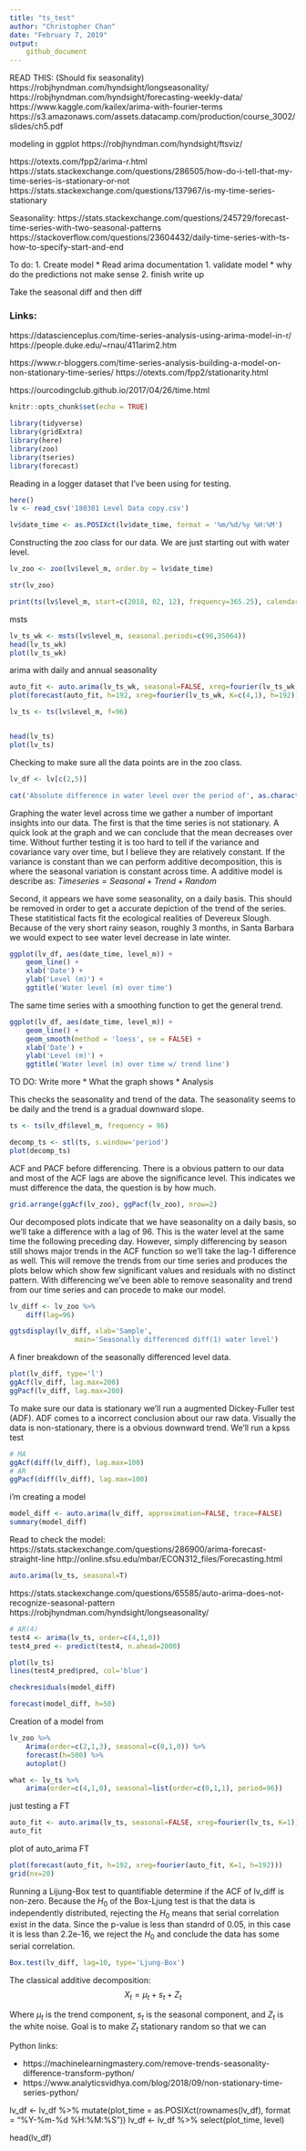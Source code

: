 ```yaml
---
title: "ts_test"
author: "Christopher Chan"
date: "February 7, 2019"
output:
    github_document
---
```



READ THIS: (Should fix seasonality)
https://robjhyndman.com/hyndsight/longseasonality/
https://robjhyndman.com/hyndsight/forecasting-weekly-data/
https://www.kaggle.com/kailex/arima-with-fourier-terms
https://s3.amazonaws.com/assets.datacamp.com/production/course_3002/slides/ch5.pdf

modeling in ggplot
https://robjhyndman.com/hyndsight/ftsviz/


https://otexts.com/fpp2/arima-r.html
https://stats.stackexchange.com/questions/286505/how-do-i-tell-that-my-time-series-is-stationary-or-not
https://stats.stackexchange.com/questions/137967/is-my-time-series-stationary


Seasonality:
https://stats.stackexchange.com/questions/245729/forecast-time-series-with-two-seasonal-patterns
https://stackoverflow.com/questions/23604432/daily-time-series-with-ts-how-to-specify-start-and-end

To do:
1. Create model
    * Read arima documentation
1. validate model
     * why do the predictions not make sense
2. finish write up


Take the seasonal diff and then diff

### Links:

https://datascienceplus.com/time-series-analysis-using-arima-model-in-r/
https://people.duke.edu/~rnau/411arim2.htm

https://www.r-bloggers.com/time-series-analysis-building-a-model-on-non-stationary-time-series/
https://otexts.com/fpp2/stationarity.html

https://ourcodingclub.github.io/2017/04/26/time.html



```r
knitr::opts_chunk$set(echo = TRUE)
```

```r
library(tidyverse)
library(gridExtra)
library(here)
library(zoo)
library(tseries)
library(forecast)
```

Reading in a logger dataset that I've been using for testing.
```r
here()
lv <- read_csv('180301 Level Data copy.csv')

lv$date_time <- as.POSIXct(lv$date_time, format = '%m/%d/%y %H:%M')
```

Constructing the zoo class for our data. We are just starting out with water level.
```r
lv_zoo <- zoo(lv$level_m, order.by = lv$date_time)

str(lv_zoo)
```

```r
print(ts(lv$level_m, start=c(2018, 02, 12), frequency=365.25), calendar=T)
```

msts
```r
lv_ts_wk <- msts(lv$level_m, seasonal.periods=c(96,35064))
head(lv_ts_wk)
plot(lv_ts_wk)
```
arima with daily and annual seasonality
```r
auto_fit <- auto.arima(lv_ts_wk, seasonal=FALSE, xreg=fourier(lv_ts_wk, K=c(4,1)))
plot(forecast(auto_fit, h=192, xreg=fourier(lv_ts_wk, K=c(4,1), h=192)))
```

```r
lv_ts <- ts(lv$level_m, f=96)


head(lv_ts)
plot(lv_ts)
```



Checking to make sure all the data points are in the zoo class. 
```r
lv_df <- lv[c(2,5)]

cat('Absolute difference in water level over the period of', as.character(start(lv_zoo)), 'and', as.character(end(lv_zoo)), 'in meters:', max(lv_df$level_m) - min(lv_df$level_m))
```

Graphing the water level across time we gather a number of important insights into our data. The first is that the time series is not stationary. A quick look at the graph and we can conclude that the mean decreases over time. Without further testing it is too hard to tell if the variance and covariance vary over time, but I believe they are relatively constant. If the variance is constant than we can perform additive decomposition, this is where the seasonal variation is constant across time. A additive model is describe as:
$Time series = Seasonal + Trend + Random$

Second, it appears we have some seasonality, on a daily basis. This should be removed in order to get a accurate depiction of the trend of the series. These statitistical facts fit the ecological realities of Devereux Slough. Because of the very short rainy season, roughly 3 months, in Santa Barbara we would expect to see water level decrease in late winter.

```r
ggplot(lv_df, aes(date_time, level_m)) +
    geom_line() +
    xlab('Date') +
    ylab('Level (m)') + 
    ggtitle('Water level (m) over time')
```

The same time series with a smoothing function to get the general trend.
```r
ggplot(lv_df, aes(date_time, level_m)) +
    geom_line() +
    geom_smooth(method = 'loess', se = FALSE) +
    xlab('Date') +
    ylab('Level (m)') + 
    ggtitle('Water level (m) over time w/ trend line')
```


TO DO: Write more
* What the graph shows
* Analysis

This checks the seasonality and trend of the data. The seasonality seems to be daily and the trend is a gradual downward slope. 
```r
ts <- ts(lv_df$level_m, frequency = 96)

decomp_ts <- stl(ts, s.window='period')
plot(decomp_ts)
```


ACF and PACF before differencing. There is a obvious pattern to our data and most of the ACF lags are above the significance level. This indicates we must difference the data, the question is by how much.
```r
grid.arrange(ggAcf(lv_zoo), ggPacf(lv_zoo), nrow=2)
```

Our decomposed plots indicate that we have seasonality on a daily basis, so we'll take a difference with a lag of 96. This is the water level at the same time the following preceding day. However, simply differencing by season still shows major trends in the ACF function so we'll take the lag-1 difference as well. This will remove the trends from our time series and produces the plots below which show few significant values and residuals with no distinct pattern. With differencing we've been able to remove seasonality and trend from our time series and can procede to make our model.
```r
lv_diff <- lv_zoo %>%
    diff(lag=96)

ggtsdisplay(lv_diff, xlab='Sample',
                main='Seasonally differenced diff(1) water level')
```

A finer breakdown of the seasonally differenced level data.
```r
plot(lv_diff, type='l')
ggAcf(lv_diff, lag.max=200)
ggPacf(lv_diff, lag.max=200)
```

To make sure our data is stationary we'll run a augmented Dickey-Fuller test (ADF). ADF comes to a incorrect conclusion about our raw data. Visually the data is non-stationary, there is a obvious downward trend. We'll run a kpss test 

```r
# MA
ggAcf(diff(lv_diff), lag.max=100)
# AR
ggPacf(diff(lv_diff), lag.max=100)
```



i'm creating a model
```r
model_diff <- auto.arima(lv_diff, approximation=FALSE, trace=FALSE)
summary(model_diff)
```


Read to check the model:
https://stats.stackexchange.com/questions/286900/arima-forecast-straight-line
http://online.sfsu.edu/mbar/ECON312_files/Forecasting.html

```r
auto.arima(lv_ts, seasonal=T)
```
https://stats.stackexchange.com/questions/65585/auto-arima-does-not-recognize-seasonal-pattern
https://robjhyndman.com/hyndsight/longseasonality/
```r
# AR(4)
test4 <- arima(lv_ts, order=c(4,1,0))
test4_pred <- predict(test4, n.ahead=2000)

plot(lv_ts)
lines(test4_pred$pred, col='blue')
```


```r
checkresiduals(model_diff)

forecast(model_diff, h=50)
```

Creation of a model from
```r
lv_zoo %>%
    Arima(order=c(2,1,3), seasonal=c(0,1,0)) %>%
    forecast(h=500) %>%
    autoplot()
```

```r
what <- lv_ts %>%
    arima(order=c(4,1,0), seasonal=list(order=c(0,1,1), period=96))
```

just testing a FT
```r
auto_fit <- auto.arima(lv_ts, seasonal=FALSE, xreg=fourier(lv_ts, K=1))
auto_fit
```
plot of auto_arima FT
```r
plot(forecast(auto_fit, h=192, xreg=fourier(auto_fit, K=1, h=192)))
grid(nx=20)
```


Running a Lijung-Box test to quantifiable determine if the ACF of lv_diff is non-zero. Because the $H_0$ of the Box-Ljung test is that the data is independently distributed, rejecting the $H_0$ means that serial correlation exist in the data. Since the p-value is less than standrd of 0.05, in this case it is less than 2.2e-16, we reject the $H_0$ and conclude the data has some serial correlation.
```r
Box.test(lv_diff, lag=10, type='Ljung-Box')
```


The classical additive decomposition:
$$X_{t} = \mu_{t} + s_{t} + Z_{t}$$

Where $\mu_{t}$ is the trend component, $s_{t}$ is the seasonal component, and $Z_{t}$ is the white noise. Goal is to make $Z_{t}$ stationary random so that we can  

Python links:

* https://machinelearningmastery.com/remove-trends-seasonality-difference-transform-python/
* https://www.analyticsvidhya.com/blog/2018/09/non-stationary-time-series-python/







lv_df <- lv_df %>%
    mutate(plot_time = as.POSIXct(rownames(lv_df), format = "%Y-%m-%d %H:%M:%S"))
lv_df <- lv_df %>% select(plot_time, level)


head(lv_df)

